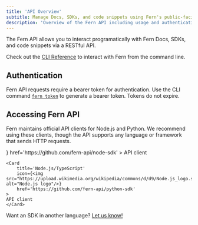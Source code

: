 ```yaml
---
title: 'API Overview'
subtitle: Manage Docs, SDKs, and code snippets using Fern's public-facing API.
description: 'Overview of the Fern API including usage and authentication'
---
```


The Fern API allows you to interact programatically with Fern Docs, SDKs, and code snippets via a RESTful API. 

Check out the [CLI Reference](/learn/cli-api/cli-reference/cli-overview) to interact with Fern from the command line.

## Authentication

Fern API requests require a bearer token for authentication. Use the CLI command [`fern token`](/learn/cli-api/cli-reference/commands#fern-token) to generate a bearer token. Tokens do not expire. 

## Accessing Fern API

Fern maintains official API clients for Node.js and Python. We recommend using these clients, though the API supports any language or framework that sends HTTP requests.

<CardGroup cols={2}>
    <Card 
        title='Python' 
        icon={<img src="https://upload.wikimedia.org/wikipedia/commons/c/c3/Python-logo-notext.svg" alt="Python logo"/>} 
        href='https://github.com/fern-api/node-sdk'
    >
    API client
    </Card>

    <Card 
        title='Node.js/TypeScript' 
        icon={<img src="https://upload.wikimedia.org/wikipedia/commons/d/d9/Node.js_logo.svg" alt="Node.js logo"/>} 
        href='https://github.com/fern-api/python-sdk'
    >
    API client
    </Card>
</CardGroup>

<Tip>Want an SDK in another language? [Let us know!](mailto:support@buildwithfern.com)</Tip>
